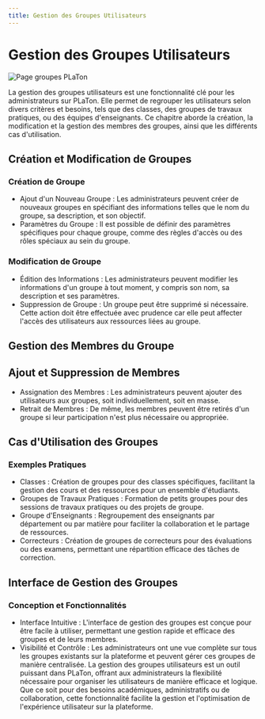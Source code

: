 ```yaml
---
title: Gestion des Groupes Utilisateurs
---
```


# Gestion des Groupes Utilisateurs

![Page groupes PLaTon](../../../public/screens/admin/groups.png)

La gestion des groupes utilisateurs est une fonctionnalité clé pour les administrateurs sur PLaTon.
Elle permet de regrouper les utilisateurs selon divers critères et besoins, tels que des classes, des groupes de travaux pratiques, ou des équipes d'enseignants.
Ce chapitre aborde la création, la modification et la gestion des membres des groupes, ainsi que les différents cas d'utilisation.

## Création et Modification de Groupes

### Création de Groupe

- Ajout d'un Nouveau Groupe : Les administrateurs peuvent créer de nouveaux groupes en spécifiant des informations telles que le nom du groupe, sa description, et son objectif.
- Paramètres du Groupe : Il est possible de définir des paramètres spécifiques pour chaque groupe, comme des règles d'accès ou des rôles spéciaux au sein du groupe.

### Modification de Groupe

- Édition des Informations : Les administrateurs peuvent modifier les informations d'un groupe à tout moment, y compris son nom, sa description et ses paramètres.
- Suppression de Groupe : Un groupe peut être supprimé si nécessaire. Cette action doit être effectuée avec prudence car elle peut affecter l'accès des utilisateurs aux ressources liées au groupe.

## Gestion des Membres du Groupe

## Ajout et Suppression de Membres

- Assignation des Membres : Les administrateurs peuvent ajouter des utilisateurs aux groupes, soit individuellement, soit en masse.
- Retrait de Membres : De même, les membres peuvent être retirés d'un groupe si leur participation n'est plus nécessaire ou appropriée.

## Cas d'Utilisation des Groupes

### Exemples Pratiques

- Classes : Création de groupes pour des classes spécifiques, facilitant la gestion des cours et des ressources pour un ensemble d'étudiants.
- Groupes de Travaux Pratiques : Formation de petits groupes pour des sessions de travaux pratiques ou des projets de groupe.
- Groupe d'Enseignants : Regroupement des enseignants par département ou par matière pour faciliter la collaboration et le partage de ressources.
- Correcteurs : Création de groupes de correcteurs pour des évaluations ou des examens, permettant une répartition efficace des tâches de correction.

## Interface de Gestion des Groupes

### Conception et Fonctionnalités

- Interface Intuitive : L'interface de gestion des groupes est conçue pour être facile à utiliser, permettant une gestion rapide et efficace des groupes et de leurs membres.
- Visibilité et Contrôle : Les administrateurs ont une vue complète sur tous les groupes existants sur la plateforme et peuvent gérer ces groupes de manière centralisée.
  La gestion des groupes utilisateurs est un outil puissant dans PLaTon, offrant aux administrateurs la flexibilité nécessaire pour organiser les utilisateurs de manière efficace et logique. Que ce soit pour des besoins académiques, administratifs ou de collaboration, cette fonctionnalité facilite la gestion et l'optimisation de l'expérience utilisateur sur la plateforme.

